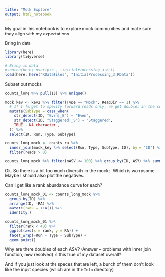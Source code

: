 ```yaml
---
title: "Mock Explore"
output: html_notebook
---
```


My goal in this notebook is to explore mock communities and make sure they align with my expectations.

Bring in data

```r
library(here)
library(tidyverse)

# Bring in data
#source(here("RScripts", "InitialProcessing_3.R"))
load(here::here("RDataFiles", "InitialProcessing_3.RData"))
```

Subset out mocks
```r
counts_long %>% pull(ID) %>% unique()
```

```r
mock_key <- key2 %>% filter(Type == "Mock", ReadDir == 1) %>%
  # If I forget to specify forward reads only, we get doubles in the counts_long_mock table
  mutate(SubType = case_when(
    str_detect(ID, "Even|_E") ~ "Even",
    str_detect(ID, "Staggered|_S") ~ "Staggered",
    TRUE ~ NA_character_,
  )) %>%
  select(ID, Run, Type, SubType)
```


```r
counts_long_mock <- counts_ra %>%
  inner_join(mock_key %>% select(Run, Type, SubType, ID), by = "ID") %>%
  filter(reads > 0)
```

```r
counts_long_mock %>% filter(nASV <= 100) %>% group_by(ID, ASV) %>% summarise(n = n()) %>% ungroup() %>% summarise(mn = max(n))
```


Ok. So there is a bit too much diversity in the mocks. Which is worrysome.
Maybe I should also plot the negatives.

Can I get like a rank abundance curve for each?


```r
counts_long_mock_01 <- counts_long_mock %>%
  group_by(ID) %>%
  arrange(ID, -RA) %>%
  mutate(rank = 1:n()) %>%
  identity()
```

```r
counts_long_mock_01 %>%
  filter(rank < 40) %>%
  ggplot(aes(x = rank, y = RA)) +
  facet_wrap(~Run + Type + SubType) +
  geom_point()
```

Why are there doubles of each ASV? (Answer -- problems with inner join function, now resolved)
Is this true of my dataset overall?

And if you just look at the speces that are left, a bunch of them don't look like the input
species (which are in the `Info` directory)
